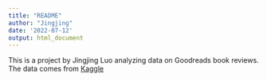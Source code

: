 ```yaml
---
title: "README"
author: "Jingjing"
date: '2022-07-12'
output: html_document
---
```


This is a project by Jingjing Luo analyzing data on Goodreads book reviews. The data comes from [Kaggle](https://www.kaggle.com/datasets/jealousleopard/goodreadsbooks)




